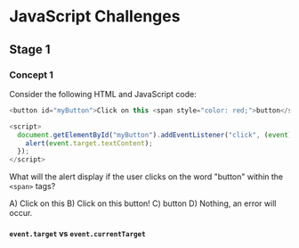 # JavaScript Challenges

## Stage 1

### Concept 1

Consider the following HTML and JavaScript code:

```javascript
<button id="myButton">Click on this <span style="color: red;">button</span>!</button>

<script>
  document.getElementById("myButton").addEventListener("click", (event) => {
    alert(event.target.textContent);
  });
</script>
```

What will the alert display if the user clicks on the word "button" within the `<span>` tags?

A) Click on this
B) Click on this button!
C) button
D) Nothing, an error will occur.

#### `event.target` vs `event.currentTarget`
